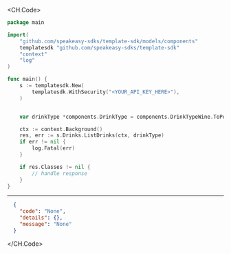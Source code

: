 
<CH.Code>
```go ListDrinks.go
package main

import(
	"github.com/speakeasy-sdks/template-sdk/models/components"
	templatesdk "github.com/speakeasy-sdks/template-sdk"
	"context"
	"log"
)

func main() {
    s := templatesdk.New(
        templatesdk.WithSecurity("<YOUR_API_KEY_HERE>"),
    )


    var drinkType *components.DrinkType = components.DrinkTypeWine.ToPointer()

    ctx := context.Background()
    res, err := s.Drinks.ListDrinks(ctx, drinkType)
    if err != nil {
        log.Fatal(err)
    }

    if res.Classes != nil {
        // handle response
    }
}
```
---

```json Example Response
  {
    "code": "None",
    "details": {},
    "message": "None"
  }
```
</CH.Code>
